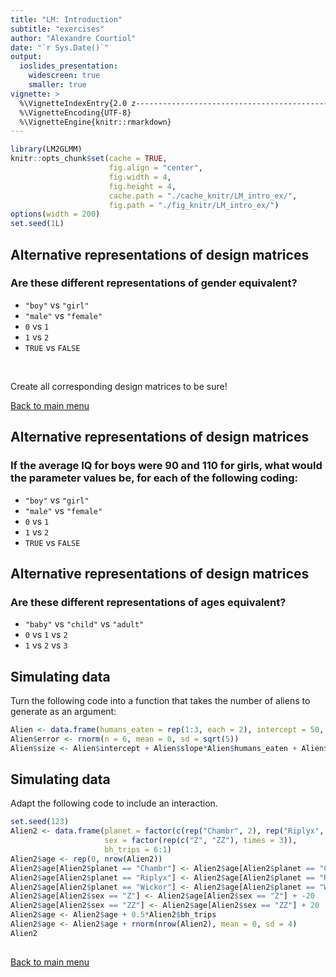 ```yaml
---
title: "LM: Introduction"
subtitle: "exercises"
author: "Alexandre Courtiol"
date: "`r Sys.Date()`"
output:
  ioslides_presentation:
    widescreen: true
    smaller: true
vignette: >
  %\VignetteIndexEntry{2.0 z-------------------------------------------------------------exercises}
  %\VignetteEncoding{UTF-8}
  %\VignetteEngine{knitr::rmarkdown}
---
```


```r
library(LM2GLMM)
knitr::opts_chunk$set(cache = TRUE,
                      fig.align = "center",
                      fig.width = 4,
                      fig.height = 4,
                      cache.path = "./cache_knitr/LM_intro_ex/",
                      fig.path = "./fig_knitr/LM_intro_ex/")
options(width = 200)
set.seed(1L)
```


## Alternative representations of design matrices

### Are these different representations of gender equivalent?

* ```"boy"``` vs ```"girl"```
* ```"male"``` vs ```"female"```
* ```0``` vs ```1```
* ```1``` vs ```2```
* ```TRUE``` vs ```FALSE```

<br>

Create all corresponding design matrices to be sure!

<div align="right">
[Back to main menu](./Title.html#2)
</div>


## Alternative representations of design matrices

### If the average IQ for boys were 90 and 110 for girls, what would the parameter values be, for each of the following coding:

* ```"boy"``` vs ```"girl"```
* ```"male"``` vs ```"female"```
* ```0``` vs ```1```
* ```1``` vs ```2```
* ```TRUE``` vs ```FALSE```


## Alternative representations of design matrices

### Are these different representations of ages equivalent?

* ```"baby"``` vs ```"child"``` vs ```"adult"```
* ```0``` vs ```1``` vs ```2```
* ```1``` vs ```2``` vs ```3```

## Simulating data

Turn the following code into a function that takes the number of aliens to generate as an argument:

```r
Alien <- data.frame(humans_eaten = rep(1:3, each = 2), intercept = 50, slope = 1.5)
Alien$error <- rnorm(n = 6, mean = 0, sd = sqrt(5))
Alien$size <- Alien$intercept + Alien$slope*Alien$humans_eaten + Alien$error
```


## Simulating data

Adapt the following code to include an interaction.

```r
set.seed(123)
Alien2 <- data.frame(planet = factor(c(rep("Chambr", 2), rep("Riplyx", 2), rep("Wickor", 2))),
                     sex = factor(rep(c("Z", "ZZ"), times = 3)),
                     bh_trips = 6:1)
Alien2$age <- rep(0, nrow(Alien2))
Alien2$age[Alien2$planet == "Chambr"] <- Alien2$age[Alien2$planet == "Chambr"] + 100 
Alien2$age[Alien2$planet == "Riplyx"] <- Alien2$age[Alien2$planet == "Riplyx"] + 1000
Alien2$age[Alien2$planet == "Wickor"] <- Alien2$age[Alien2$planet == "Wickor"] + 10000
Alien2$age[Alien2$sex == "Z"] <- Alien2$age[Alien2$sex == "Z"] + -20
Alien2$age[Alien2$sex == "ZZ"] <- Alien2$age[Alien2$sex == "ZZ"] + 20
Alien2$age <- Alien2$age + 0.5*Alien2$bh_trips
Alien2$age <- Alien2$age + rnorm(nrow(Alien2), mean = 0, sd = 4)
Alien2
```

##

<div align="right">
[Back to main menu](./Title.html#2)
</div>

